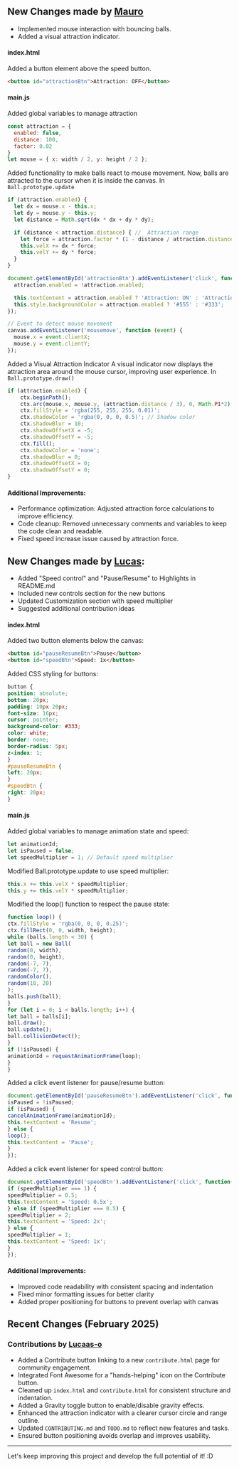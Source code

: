 ## New Changes made by [Mauro](https://github.com/mauroviveros)
- Implemented mouse interaction with bouncing balls.
- Added a visual attraction indicator.

#### index.html

Added a button element above the speed button.
```html
<button id="attractionBtn">Attraction: OFF</button>
```

#### main.js

Added global variables to manage attraction
```js
const attraction = {
  enabled: false,
  distance: 100,
  factor: 0.02
}
let mouse = { x: width / 2, y: height / 2 };
```

Added functionality to make balls react to mouse movement. Now, balls are attracted to the cursor when it is inside the canvas.
In `Ball.prototype.update`
```js
if (attraction.enabled) {
  let dx = mouse.x - this.x;
  let dy = mouse.y - this.y;
  let distance = Math.sqrt(dx * dx + dy * dy);

  if (distance < attraction.distance) { //  Attraction range
    let force = attraction.factor * (1 - distance / attraction.distance);
    this.velX += dx * force;
    this.velY += dy * force;
  }
}

document.getElementById('attractionBtn').addEventListener('click', function() {
  attraction.enabled = !attraction.enabled;

  this.textContent = attraction.enabled ? 'Attraction: ON' : 'Attraction: OFF';
  this.style.backgroundColor = attraction.enabled ? '#555' : '#333';
});

// Event to detect mouse movement
canvas.addEventListener('mousemove', function (event) {
  mouse.x = event.clientX;
  mouse.y = event.clientY;
});
```


Added a Visual Attraction Indicator
A visual indicator now displays the attraction area around the mouse cursor, improving user experience.
In `Ball.prototype.draw()`
```js
if (attraction.enabled) {
    ctx.beginPath();
    ctx.arc(mouse.x, mouse.y, (attraction.distance / 3), 0, Math.PI*2);
    ctx.fillStyle = 'rgba(255, 255, 255, 0.01)';
    ctx.shadowColor = 'rgba(0, 0, 0, 0.5)'; // Shadow color
    ctx.shadowBlur = 10;
    ctx.shadowOffsetX = -5;
    ctx.shadowOffsetY = -5;
    ctx.fill();
    ctx.shadowColor = 'none';
    ctx.shadowBlur = 0;
    ctx.shadowOffsetX = 0;
    ctx.shadowOffsetY = 0;
}
```

#### Additional Improvements:

- Performance optimization: Adjusted attraction force calculations to improve efficiency.
- Code cleanup: Removed unnecessary comments and variables to keep the code clean and readable.
- Fixed speed increase issue caused by attraction force.

## New Changes made by [Lucas](https://github.com/Lucaas-o):
- Added "Speed control" and "Pause/Resume" to Highlights in README.md
- Included new controls section for the new buttons
- Updated Customization section with speed multiplier
- Suggested additional contribution ideas



#### index.html

Added two button elements below the canvas:
```html
<button id="pauseResumeBtn">Pause</button>
<button id="speedBtn">Speed: 1x</button>
```
Added CSS styling for buttons:
```css
button {
position: absolute;
bottom: 20px;
padding: 10px 20px;
font-size: 16px;
cursor: pointer;
background-color: #333;
color: white;
border: none;
border-radius: 5px;
z-index: 1;
}
#pauseResumeBtn {
left: 20px;
}
#speedBtn {
right: 20px;
}
```
#### main.js
Added global variables to manage animation state and speed:
```js
let animationId;
let isPaused = false;
let speedMultiplier = 1; // Default speed multiplier
```
Modified Ball.prototype.update to use speed multiplier:
```js
this.x += this.velX * speedMultiplier;
this.y += this.velY * speedMultiplier;
```
Modified the loop() function to respect the pause state:
```js
function loop() {
ctx.fillStyle = 'rgba(0, 0, 0, 0.25)';
ctx.fillRect(0, 0, width, height);
while (balls.length < 30) {
let ball = new Ball(
random(0, width),
random(0, height),
random(-7, 7),
random(-7, 7),
randomColor(),
random(10, 20)
);
balls.push(ball);
}
for (let i = 0; i < balls.length; i++) {
let ball = balls[i];
ball.draw();
ball.update();
ball.collisionDetect();
}
if (!isPaused) {
animationId = requestAnimationFrame(loop);
}
}
```
Added a click event listener for pause/resume button:
```js
document.getElementById('pauseResumeBtn').addEventListener('click', function() {
isPaused = !isPaused;
if (isPaused) {
cancelAnimationFrame(animationId);
this.textContent = 'Resume';
} else {
loop();
this.textContent = 'Pause';
}
});
```
Added a click event listener for speed control button:
```js
document.getElementById('speedBtn').addEventListener('click', function() {
if (speedMultiplier === 1) {
speedMultiplier = 0.5;
this.textContent = 'Speed: 0.5x';
} else if (speedMultiplier === 0.5) {
speedMultiplier = 2;
this.textContent = 'Speed: 2x';
} else {
speedMultiplier = 1;
this.textContent = 'Speed: 1x';
}
});
```
#### Additional Improvements:

-   Improved code readability with consistent spacing and indentation
-   Fixed minor formatting issues for better clarity
-   Added proper positioning for buttons to prevent overlap with canvas

## Recent Changes (February 2025)

### Contributions by [Lucaas-o](https://github.com/Lucaas-o)
- Added a Contribute button linking to a new `contribute.html` page for community engagement.
- Integrated Font Awesome for a "hands-helping" icon on the Contribute button.
- Cleaned up `index.html` and `contribute.html` for consistent structure and indentation.
- Added a Gravity toggle button to enable/disable gravity effects.
- Enhanced the attraction indicator with a clearer cursor circle and range outline.
- Updated `CONTRIBUTING.md` and `TODO.md` to reflect new features and tasks.
- Ensured button positioning avoids overlap and improves usability.

---

Let's keep improving this project and develop the full potential of it! :D